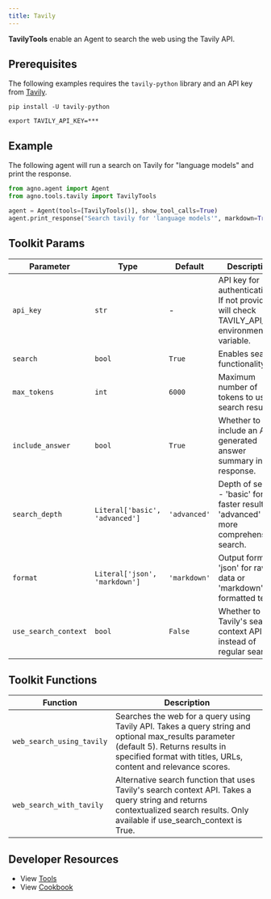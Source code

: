 ```yaml
---
title: Tavily
---
```


**TavilyTools** enable an Agent to search the web using the Tavily API.

## Prerequisites

The following examples requires the `tavily-python` library and an API key from [Tavily](https://tavily.com/).

```shell
pip install -U tavily-python
```

```shell
export TAVILY_API_KEY=***
```

## Example

The following agent will run a search on Tavily for "language models" and print the response.

```python cookbook/agent_concepts/tools/tavily_tools.py
from agno.agent import Agent
from agno.tools.tavily import TavilyTools

agent = Agent(tools=[TavilyTools()], show_tool_calls=True)
agent.print_response("Search tavily for 'language models'", markdown=True)
```

## Toolkit Params

| Parameter            | Type                           | Default      | Description                                                                                  |
| -------------------- | ------------------------------ | ------------ | -------------------------------------------------------------------------------------------- |
| `api_key`            | `str`                          | -            | API key for authentication. If not provided, will check TAVILY_API_KEY environment variable. |
| `search`             | `bool`                         | `True`       | Enables search functionality.                                                                |
| `max_tokens`         | `int`                          | `6000`       | Maximum number of tokens to use in search results.                                           |
| `include_answer`     | `bool`                         | `True`       | Whether to include an AI-generated answer summary in the response.                           |
| `search_depth`       | `Literal['basic', 'advanced']` | `'advanced'` | Depth of search - 'basic' for faster results or 'advanced' for more comprehensive search.    |
| `format`             | `Literal['json', 'markdown']`  | `'markdown'` | Output format - 'json' for raw data or 'markdown' for formatted text.                        |
| `use_search_context` | `bool`                         | `False`      | Whether to use Tavily's search context API instead of regular search.                        |

## Toolkit Functions

| Function                  | Description                                                                                                                                                                                              |
| ------------------------- | -------------------------------------------------------------------------------------------------------------------------------------------------------------------------------------------------------- |
| `web_search_using_tavily` | Searches the web for a query using Tavily API. Takes a query string and optional max_results parameter (default 5). Returns results in specified format with titles, URLs, content and relevance scores. |
| `web_search_with_tavily`  | Alternative search function that uses Tavily's search context API. Takes a query string and returns contextualized search results. Only available if use_search_context is True.                         |

## Developer Resources

- View [Tools](https://github.com/phidatahq/agno/blob/main/libs/agno/agno/tools/tavily_tools.py)
- View [Cookbook](https://github.com/phidatahq/agno/blob/main/cookbook/agent_concepts/tools/tavily_tools.py)
